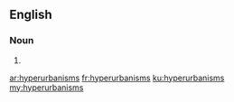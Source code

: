 ==English==

===Noun===
{{head|en|noun plural form}}

# {{plural of|hyperurbanism|lang=en}}

[[ar:hyperurbanisms]]
[[fr:hyperurbanisms]]
[[ku:hyperurbanisms]]
[[my:hyperurbanisms]]